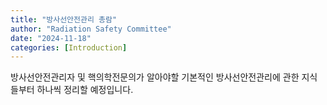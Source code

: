 ```yaml
---
title: "방사선안전관리 총람"
author: "Radiation Safety Committee"
date: "2024-11-18"
categories: [Introduction]
---
```


방사선안전관리자 및 핵의학전문의가 알아야할 기본적인 방사선안전관리에 관한 지식들부터 하나씩 정리할 예정입니다.
